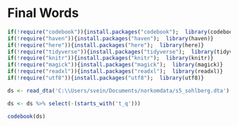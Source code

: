 # Final Words

```r
if(!require("codebook")){install.packages("codebook");  library(codebook)}
if(!require("haven")){install.packages("haven");  library(haven)}
if(!require("here")){install.packages("here");  library(here)}
if(!require("tidyverse")){install.packages("tidyverse");  library(tidyverse)}
if(!require("knitr")){install.packages("knitr");  library(knitr)}
if(!require("magick")){install.packages("magick");  library(magick)}
if(!require("readxl")){install.packages("readxl");  library(readxl)}
if(!require("utf8")){install.packages("utf8");  library(utf8)}

```

```r

ds <- read_dta('C:\\Users/svein/Documents/norkomdata/s5_sohlberg.dta') 

ds <- ds %>% select(-(starts_with('t_q')))
```

```r
codebook(ds)
```
